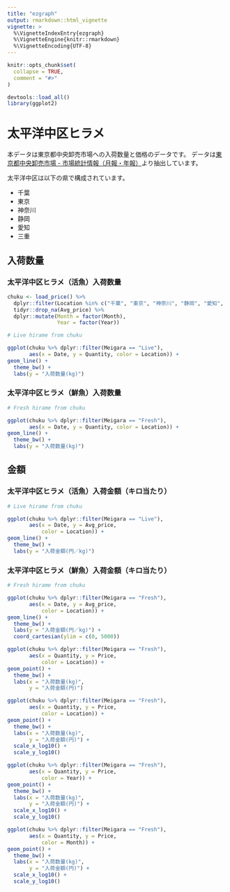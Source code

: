 ```yaml
---
title: "ezgraph"
output: rmarkdown::html_vignette
vignette: >
  %\VignetteIndexEntry{ezgraph}
  %\VignetteEngine{knitr::rmarkdown}
  %\VignetteEncoding{UTF-8}
---
```


```r
knitr::opts_chunk$set(
  collapse = TRUE,
  comment = "#>"
)
```

```r
devtools::load_all()
library(ggplot2)
```

# 太平洋中区ヒラメ

本データは東京都中央卸売市場への入荷数量と価格のデータです。
データは[東京都中央卸売市場 - 市場統計情報（月報・年報）](https://www.shijou-tokei.metro.tokyo.lg.jp/)より抽出しています。

太平洋中区は以下の県で構成されています。

- 千葉
- 東京
- 神奈川
- 静岡
- 愛知
- 三重


## 入荷数量

### 太平洋中区ヒラメ（活魚）入荷数量
```r
chuku <- load_price() %>%
  dplyr::filter(Location %in% c("千葉", "東京", "神奈川", "静岡", "愛知", "三重")) %>%
  tidyr::drop_na(Avg_price) %>%
  dplyr::mutate(Month = factor(Month),
                Year = factor(Year))

# Live hirame from chuku

ggplot(chuku %>% dplyr::filter(Meigara == "Live"),
       aes(x = Date, y = Quantity, color = Location)) +
geom_line() +
  theme_bw() +
  labs(y = "入荷数量(kg)")
```

### 太平洋中区ヒラメ（鮮魚）入荷数量
```r
# Fresh hirame from chuku

ggplot(chuku %>% dplyr::filter(Meigara == "Fresh"),
       aes(x = Date, y = Quantity, color = Location)) +
geom_line() +
  theme_bw() +
  labs(y = "入荷数量(kg)")
```

## 金額

### 太平洋中区ヒラメ（活魚）入荷金額（キロ当たり）
```r
# Live hirame from chuku

ggplot(chuku %>% dplyr::filter(Meigara == "Live"),
       aes(x = Date, y = Avg_price,
           color = Location)) +
geom_line() +
  theme_bw() +
  labs(y = "入荷金額(円／kg)")
```

### 太平洋中区ヒラメ（鮮魚）入荷金額（キロ当たり）
```r
# Fresh hirame from chuku

ggplot(chuku %>% dplyr::filter(Meigara == "Fresh"),
       aes(x = Date, y = Avg_price,
           color = Location)) +
geom_line() +
  theme_bw() +
  labs(y = "入荷金額(円／kg)") +
  coord_cartesian(ylim = c(0, 5000))

ggplot(chuku %>% dplyr::filter(Meigara == "Fresh"),
       aes(x = Quantity, y = Price,
           color = Location)) +
geom_point() +
  theme_bw() +
  labs(x = "入荷数量(kg)",
       y = "入荷金額(円)")

ggplot(chuku %>% dplyr::filter(Meigara == "Fresh"),
       aes(x = Quantity, y = Price,
           color = Location)) +
geom_point() +
  theme_bw() +
  labs(x = "入荷数量(kg)",
       y = "入荷金額(円)") +
  scale_x_log10() +
  scale_y_log10()

ggplot(chuku %>% dplyr::filter(Meigara == "Fresh"),
       aes(x = Quantity, y = Price,
           color = Year)) +
geom_point() +
  theme_bw() +
  labs(x = "入荷数量(kg)",
       y = "入荷金額(円)") +
  scale_x_log10() +
  scale_y_log10()

ggplot(chuku %>% dplyr::filter(Meigara == "Fresh"),
       aes(x = Quantity, y = Price,
           color = Month)) +
geom_point() +
  theme_bw() +
  labs(x = "入荷数量(kg)",
       y = "入荷金額(円)") +
  scale_x_log10() +
  scale_y_log10()

```
